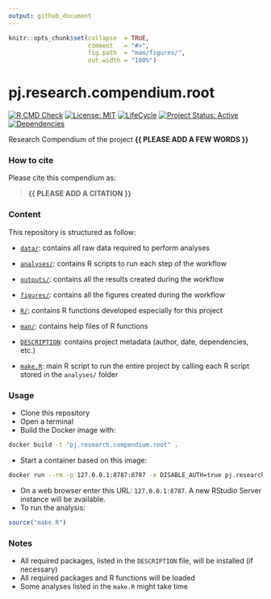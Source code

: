 ```yaml
---
output: github_document
---
```


<!-- README.md is generated from README.Rmd. Please edit that file -->


```r
knitr::opts_chunk$set(collapse  = TRUE,
                      comment   = "#>",
                      fig.path  = "man/figures/",
                      out.width = "100%")
```



# pj.research.compendium.root


<!-- badges: start -->
[![R CMD Check](https://github.com/brainworkup/pj.research.compendium.root/actions/workflows/R-CMD-check.yaml/badge.svg)](https://github.com/brainworkup/pj.research.compendium.root/actions/workflows/R-CMD-check.yaml)
[![License: MIT](https://img.shields.io/badge/License-MIT-yellow.svg)](https://choosealicense.com/licenses/mit/)
[![LifeCycle](https://img.shields.io/badge/lifecycle-experimental-orange)](https://lifecycle.r-lib.org/articles/stages.html#experimental)
[![Project Status: Active](https://www.repostatus.org/badges/latest/active.svg)](https://www.repostatus.org/#active)
[![Dependencies](https://img.shields.io/badge/dependencies-2/94-green?style=flat)](#)
<!-- badges: end -->


Research Compendium of the project **{{ PLEASE ADD A FEW WORDS }}**



### How to cite

Please cite this compendium as: 

> **{{ PLEASE ADD A CITATION }}**



### Content

This repository is structured as follow:

- [`data/`](https://github.com/brainworkup/pj.research.compendium.root/tree/master/data):
contains all raw data required to perform analyses

- [`analyses/`](https://github.com/brainworkup/pj.research.compendium.root/tree/master/analyses/):
contains R scripts to run each step of the workflow

- [`outputs/`](https://github.com/brainworkup/pj.research.compendium.root/tree/master/outputs):
contains all the results created during the workflow

- [`figures/`](https://github.com/brainworkup/pj.research.compendium.root/tree/master/figures):
contains all the figures created during the workflow

- [`R/`](https://github.com/brainworkup/pj.research.compendium.root/tree/master/R):
contains R functions developed especially for this project

- [`man/`](https://github.com/brainworkup/pj.research.compendium.root/tree/master/man):
contains help files of R functions

- [`DESCRIPTION`](https://github.com/brainworkup/pj.research.compendium.root/tree/master/DESCRIPTION):
contains project metadata (author, date, dependencies, etc.)

- [`make.R`](https://github.com/brainworkup/pj.research.compendium.root/tree/master/make.R):
main R script to run the entire project by calling each R script stored in the `analyses/` folder



### Usage

- Clone this repository
- Open a terminal
- Build the Docker image with:

```sh
docker build -t "pj.research.compendium.root" .
```

- Start a container based on this image:

```sh
docker run --rm -p 127.0.0.1:8787:8787 -e DISABLE_AUTH=true pj.research.compendium.root
```

- On a web browser enter this URL: `127.0.0.1:8787`. A new RStudio Server
instance will be available.
- To run the analysis:

```r
source("make.R")
```



### Notes

- All required packages, listed in the `DESCRIPTION` file, will be installed (if necessary)
- All required packages and R functions will be loaded
- Some analyses listed in the `make.R` might take time
